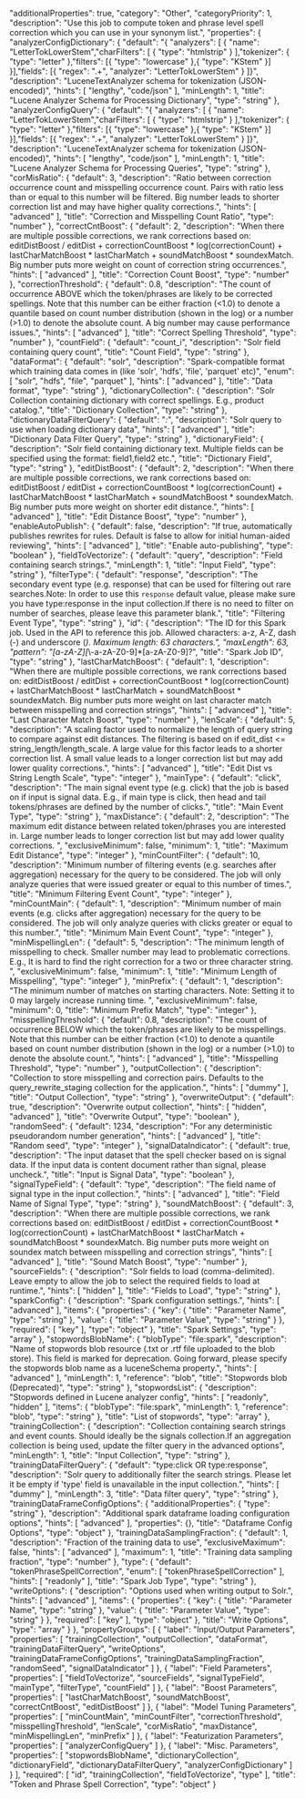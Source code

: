   "additionalProperties": true,
  "category": "Other",
  "categoryPriority": 1,
  "description": "Use this job to compute token and phrase level spell correction which you can use in your synonym list.",
  "properties": {
    "analyzerConfigDictionary": {
      "default": "{ \"analyzers\": [ { \"name\": \"LetterTokLowerStem\",\"charFilters\": [ { \"type\": \"htmlstrip\" } ],\"tokenizer\": { \"type\": \"letter\" },\"filters\": [{ \"type\": \"lowercase\" },{ \"type\": \"KStem\" }] }],\"fields\": [{ \"regex\": \".+\", \"analyzer\": \"LetterTokLowerStem\" } ]}",
      "description": "LuceneTextAnalyzer schema for tokenization (JSON-encoded)",
      "hints": [
        "lengthy",
        "code/json"
      ],
      "minLength": 1,
      "title": "Lucene Analyzer Schema for Processing Dictionary",
      "type": "string"
    },
    "analyzerConfigQuery": {
      "default": "{ \"analyzers\": [ { \"name\": \"LetterTokLowerStem\",\"charFilters\": [ { \"type\": \"htmlstrip\" } ],\"tokenizer\": { \"type\": \"letter\" },\"filters\": [{ \"type\": \"lowercase\" },{ \"type\": \"KStem\" }] }],\"fields\": [{ \"regex\": \".+\", \"analyzer\": \"LetterTokLowerStem\" } ]}",
      "description": "LuceneTextAnalyzer schema for tokenization (JSON-encoded)",
      "hints": [
        "lengthy",
        "code/json"
      ],
      "minLength": 1,
      "title": "Lucene Analyzer Schema for Processing Queries",
      "type": "string"
    },
    "corMisRatio": {
      "default": 3,
      "description": "Ratio between correction occurrence count and misspelling occurrence count. Pairs with ratio less than or equal to this number will be filtered. Big number leads to shorter correction list and may have higher quality corrections.",
      "hints": [
        "advanced"
      ],
      "title": "Correction and Misspelling Count Ratio",
      "type": "number"
    },
    "correctCntBoost": {
      "default": 2,
      "description": "When there are multiple possible corrections, we rank corrections based on: editDistBoost / editDist + correctionCountBoost * log(correctionCount) + lastCharMatchBoost * lastCharMatch + soundMatchBoost * soundexMatch. Big number puts more weight on count of correction string occurrences.",
      "hints": [
        "advanced"
      ],
      "title": "Correction Count Boost",
      "type": "number"
    },
    "correctionThreshold": {
      "default": 0.8,
      "description": "The count of occurrence ABOVE which the token/phrases are likely to be corrected spellings. Note that this number can be either fraction (<1.0) to denote a quantile based on count number distribution (shown in the log) or a number (>1.0) to denote the absolute count. A big number may cause performance issues.",
      "hints": [
        "advanced"
      ],
      "title": "Correct Spelling Threshold",
      "type": "number"
    },
    "countField": {
      "default": "count_i",
      "description": "Solr field containing query count",
      "title": "Count Field",
      "type": "string"
    },
    "dataFormat": {
      "default": "solr",
      "description": "Spark-compatible format which training data comes in (like 'solr', 'hdfs', 'file', 'parquet' etc)",
      "enum": [
        "solr",
        "hdfs",
        "file",
        "parquet"
      ],
      "hints": [
        "advanced"
      ],
      "title": "Data format",
      "type": "string"
    },
    "dictionaryCollection": {
      "description": "Solr Collection containing dictionary with correct spellings. E.g., product catalog.",
      "title": "Dictionary Collection",
      "type": "string"
    },
    "dictionaryDataFilterQuery": {
      "default": "*:*",
      "description": "Solr query to use when loading dictionary data",
      "hints": [
        "advanced"
      ],
      "title": "Dictionary Data Filter Query",
      "type": "string"
    },
    "dictionaryField": {
      "description": "Solr field containing dictionary text. Multiple fields can be specified using the format: field1,field2 etc.",
      "title": "Dictionary Field",
      "type": "string"
    },
    "editDistBoost": {
      "default": 2,
      "description": "When there are multiple possible corrections, we rank corrections based on: editDistBoost / editDist + correctionCountBoost * log(correctionCount) + lastCharMatchBoost * lastCharMatch + soundMatchBoost * soundexMatch. Big number puts more weight on shorter edit distance.",
      "hints": [
        "advanced"
      ],
      "title": "Edit Distance Boost",
      "type": "number"
    },
    "enableAutoPublish": {
      "default": false,
      "description": "If true, automatically publishes rewrites for rules. Default is false to allow for initial human-aided reviewing",
      "hints": [
        "advanced"
      ],
      "title": "Enable auto-publishing",
      "type": "boolean"
    },
    "fieldToVectorize": {
      "default": "query",
      "description": "Field containing search strings.",
      "minLength": 1,
      "title": "Input Field",
      "type": "string"
    },
    "filterType": {
      "default": "response",
      "description": "The secondary event type (e.g. response) that can be used for filtering out rare searches.Note: In order to use this `response` default value, please make sure you have type:response in the input collection.If there is no need to filter on number of searches, please leave this parameter blank.",
      "title": "Filtering Event Type",
      "type": "string"
    },
    "id": {
      "description": "The ID for this Spark job. Used in the API to reference this job. Allowed characters: a-z, A-Z, dash (-) and underscore (_). Maximum length: 63 characters.",
      "maxLength": 63,
      "pattern": "[a-zA-Z][_\\-a-zA-Z0-9]*[a-zA-Z0-9]?",
      "title": "Spark Job ID",
      "type": "string"
    },
    "lastCharMatchBoost": {
      "default": 1,
      "description": "When there are multiple possible corrections, we rank corrections based on: editDistBoost / editDist + correctionCountBoost * log(correctionCount) + lastCharMatchBoost * lastCharMatch + soundMatchBoost * soundexMatch. Big number puts more weight on last character match between misspelling and correction strings",
      "hints": [
        "advanced"
      ],
      "title": "Last Character Match Boost",
      "type": "number"
    },
    "lenScale": {
      "default": 5,
      "description": "A scaling factor used to normalize the length of query string to compare against edit distances. The filtering is based on if edit_dist <= string_length/length_scale. A large value for this factor leads to a shorter correction list. A small value leads to a longer correction list but may add lower quality corrections.",
      "hints": [
        "advanced"
      ],
      "title": "Edit Dist vs String Length Scale",
      "type": "integer"
    },
    "mainType": {
      "default": "click",
      "description": "The main signal event type (e.g. click) that the job is based on if input is signal data. E.g., if main type is click, then head and tail tokens/phrases are defined by the number of clicks.",
      "title": "Main Event Type",
      "type": "string"
    },
    "maxDistance": {
      "default": 2,
      "description": "The maximum edit distance between related token/phrases you are interested in. Large number leads to longer correction list but may add lower quality corrections. ",
      "exclusiveMinimum": false,
      "minimum": 1,
      "title": "Maximum Edit Distance",
      "type": "integer"
    },
    "minCountFilter": {
      "default": 10,
      "description": "Minimum number of filtering events (e.g. searches after aggregation) necessary for the query to be considered. The job will only analyze queries that were issued greater or equal to this number of times.",
      "title": "Minimum Filtering Event Count",
      "type": "integer"
    },
    "minCountMain": {
      "default": 1,
      "description": "Minimum number of main events (e.g. clicks after aggregation) necessary for the query to be considered. The job will only analyze queries with clicks greater or equal to this number.",
      "title": "Minimum Main Event Count",
      "type": "integer"
    },
    "minMispellingLen": {
      "default": 5,
      "description": "The minimum length of misspelling to check. Smaller number may lead to problematic corrections. E.g., It is hard to find the right correction for a two or three character string. ",
      "exclusiveMinimum": false,
      "minimum": 1,
      "title": "Minimum Length of Misspelling",
      "type": "integer"
    },
    "minPrefix": {
      "default": 1,
      "description": "The minimum number of matches on starting characters. Note: Setting it to 0 may largely increase running time. ",
      "exclusiveMinimum": false,
      "minimum": 0,
      "title": "Minimum Prefix Match",
      "type": "integer"
    },
    "misspellingThreshold": {
      "default": 0.8,
      "description": "The count of occurrence BELOW which the token/phrases are likely to be misspellings. Note that this number can be either fraction (<1.0) to denote a quantile based on count number distribution (shown in the log) or a number (>1.0) to denote the absolute count.",
      "hints": [
        "advanced"
      ],
      "title": "Misspelling Threshold",
      "type": "number"
    },
    "outputCollection": {
      "description": "Collection to store misspelling and correction pairs. Defaults to the query_rewrite_staging collection for the application.",
      "hints": [
        "dummy"
      ],
      "title": "Output Collection",
      "type": "string"
    },
    "overwriteOutput": {
      "default": true,
      "description": "Overwrite output collection",
      "hints": [
        "hidden",
        "advanced"
      ],
      "title": "Overwrite Output",
      "type": "boolean"
    },
    "randomSeed": {
      "default": 1234,
      "description": "For any deterministic pseudorandom number generation",
      "hints": [
        "advanced"
      ],
      "title": "Random seed",
      "type": "integer"
    },
    "signalDataIndicator": {
      "default": true,
      "description": "The input dataset that the spell checker based on is signal data. If the input data is content document rather than signal, please uncheck.",
      "title": "Input is Signal Data",
      "type": "boolean"
    },
    "signalTypeField": {
      "default": "type",
      "description": "The field name of signal type in the input collection.",
      "hints": [
        "advanced"
      ],
      "title": "Field Name of Signal Type",
      "type": "string"
    },
    "soundMatchBoost": {
      "default": 3,
      "description": "When there are multiple possible corrections, we rank corrections based on: editDistBoost / editDist + correctionCountBoost * log(correctionCount) + lastCharMatchBoost * lastCharMatch + soundMatchBoost * soundexMatch. Big number puts more weight on soundex match between misspelling and correction strings",
      "hints": [
        "advanced"
      ],
      "title": "Sound Match Boost",
      "type": "number"
    },
    "sourceFields": {
      "description": "Solr fields to load (comma-delimited). Leave empty to allow the job to select the required fields to load at runtime.",
      "hints": [
        "hidden"
      ],
      "title": "Fields to Load",
      "type": "string"
    },
    "sparkConfig": {
      "description": "Spark configuration settings.",
      "hints": [
        "advanced"
      ],
      "items": {
        "properties": {
          "key": {
            "title": "Parameter Name",
            "type": "string"
          },
          "value": {
            "title": "Parameter Value",
            "type": "string"
          }
        },
        "required": [
          "key"
        ],
        "type": "object"
      },
      "title": "Spark Settings",
      "type": "array"
    },
    "stopwordsBlobName": {
      "blobType": "file:spark",
      "description": "Name of stopwords blob resource (.txt or .rtf file uploaded to the blob store). This field is marked for deprecation. Going forward, please specify the stopwords blob name as a luceneSchema property.",
      "hints": [
        "advanced"
      ],
      "minLength": 1,
      "reference": "blob",
      "title": "Stopwords blob (Deprecated)",
      "type": "string"
    },
    "stopwordsList": {
      "description": "Stopwords defined in Lucene analyzer config",
      "hints": [
        "readonly",
        "hidden"
      ],
      "items": {
        "blobType": "file:spark",
        "minLength": 1,
        "reference": "blob",
        "type": "string"
      },
      "title": "List of stopwords",
      "type": "array"
    },
    "trainingCollection": {
      "description": "Collection containing search strings and event counts. Should ideally be the signals collection.If an aggregation collection is being used, update the filter query in the advanced options",
      "minLength": 1,
      "title": "Input Collection",
      "type": "string"
    },
    "trainingDataFilterQuery": {
      "default": "type:click OR type:response",
      "description": "Solr query to additionally filter the search strings. Please let it be empty if 'type' field is unavailable in the input collection.",
      "hints": [
        "dummy"
      ],
      "minLength": 3,
      "title": "Data filter query",
      "type": "string"
    },
    "trainingDataFrameConfigOptions": {
      "additionalProperties": {
        "type": "string"
      },
      "description": "Additional spark dataframe loading configuration options",
      "hints": [
        "advanced"
      ],
      "properties": {},
      "title": "Dataframe Config Options",
      "type": "object"
    },
    "trainingDataSamplingFraction": {
      "default": 1,
      "description": "Fraction of the training data to use",
      "exclusiveMaximum": false,
      "hints": [
        "advanced"
      ],
      "maximum": 1,
      "title": "Training data sampling fraction",
      "type": "number"
    },
    "type": {
      "default": "tokenPhraseSpellCorrection",
      "enum": [
        "tokenPhraseSpellCorrection"
      ],
      "hints": [
        "readonly"
      ],
      "title": "Spark Job Type",
      "type": "string"
    },
    "writeOptions": {
      "description": "Options used when writing output to Solr.",
      "hints": [
        "advanced"
      ],
      "items": {
        "properties": {
          "key": {
            "title": "Parameter Name",
            "type": "string"
          },
          "value": {
            "title": "Parameter Value",
            "type": "string"
          }
        },
        "required": [
          "key"
        ],
        "type": "object"
      },
      "title": "Write Options",
      "type": "array"
    }
  },
  "propertyGroups": [
    {
      "label": "Input/Output Parameters",
      "properties": [
        "trainingCollection",
        "outputCollection",
        "dataFormat",
        "trainingDataFilterQuery",
        "writeOptions",
        "trainingDataFrameConfigOptions",
        "trainingDataSamplingFraction",
        "randomSeed",
        "signalDataIndicator"
      ]
    },
    {
      "label": "Field Parameters",
      "properties": [
        "fieldToVectorize",
        "sourceFields",
        "signalTypeField",
        "mainType",
        "filterType",
        "countField"
      ]
    },
    {
      "label": "Boost Parameters",
      "properties": [
        "lastCharMatchBoost",
        "soundMatchBoost",
        "correctCntBoost",
        "editDistBoost"
      ]
    },
    {
      "label": "Model Tuning Parameters",
      "properties": [
        "minCountMain",
        "minCountFilter",
        "correctionThreshold",
        "misspellingThreshold",
        "lenScale",
        "corMisRatio",
        "maxDistance",
        "minMispellingLen",
        "minPrefix"
      ]
    },
    {
      "label": "Featurization Parameters",
      "properties": [
        "analyzerConfigQuery"
      ]
    },
    {
      "label": "Misc. Parameters",
      "properties": [
        "stopwordsBlobName",
        "dictionaryCollection",
        "dictionaryField",
        "dictionaryDataFilterQuery",
        "analyzerConfigDictionary"
      ]
    }
  ],
  "required": [
    "id",
    "trainingCollection",
    "fieldToVectorize",
    "type"
  ],
  "title": "Token and Phrase Spell Correction",
  "type": "object"
}
